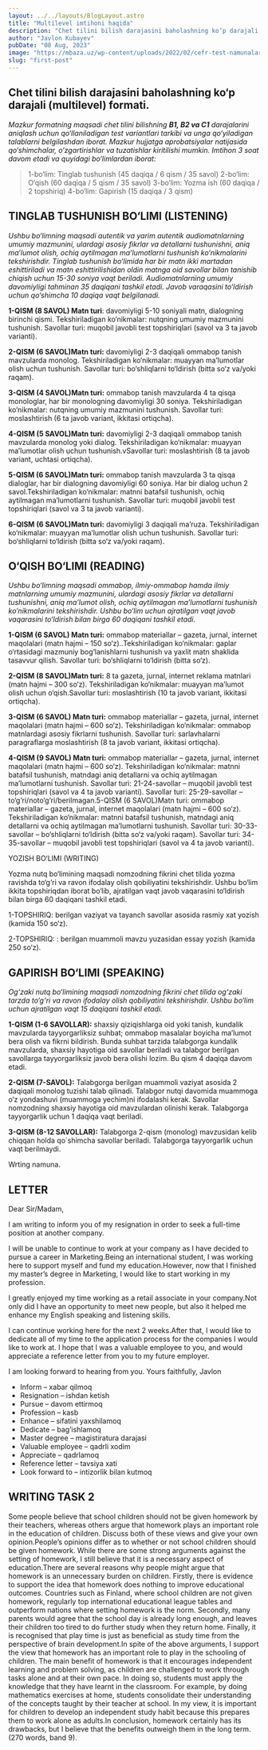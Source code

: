 ---
layout: ../../layouts/BlogLayout.astro
title: "Multilevel imtihoni haqida"
description: "Chet tilini bilish darajasini baholashning ko‘p darajali (multilevel) formati"
author: "Javlon Kubayev"
pubDate: "08 Aug, 2023"
image: "https://mbaza.uz/wp-content/uploads/2022/02/cefr-test-namunalari.png"
slug: "first-post"
---

## Chet tilini bilish darajasini baholashning ko‘p darajali (multilevel) formati.

*Mazkur formatning maqsadi chet tilini bilishning **B1, B2 va C1** darajalarini aniqlash uchun qo‘llaniladigan test variantlari tarkibi va unga qo‘yiladigan talablarni belgilashdan iborat. Mazkur hujjatga aprobatsiyalar natijasida qo‘shimchalar, o‘zgartirishlar va tuzatishlar kiritilishi mumkin. Imtihon 3 soat davom etadi va quyidagi bo‘limlardan iborat:*

> 1-bo‘lim: Tinglab tushunish (45 daqiqa / 6 qism / 35 savol) 2-bo‘lim: O‘qish (60 daqiqa / 5 qism / 35 savol) 3-bo‘lim: Yozma ish (60 daqiqa / 2 topshiriq) 4-bo‘lim: Gapirish (15 daqiqa / 3 qism)

## TINGLAB TUSHUNISH BO‘LIMI (LISTENING)

*Ushbu bo‘limning maqsadi autentik va yarim autentik audiomatnlarning umumiy mazmunini, ulardagi asosiy fikrlar va detallarni tushunishni, aniq ma’lumot olish, ochiq aytilmagan ma’lumotlarni tushunish ko‘nikmalarini tekshirishdir. Tinglab tushunish bo‘limida har bir matn ikki martadan eshittiriladi va matn eshittirilishidan oldin matnga oid savollar bilan tanishib chiqish uchun 15-30 soniya vaqt beriladi. Audiomatnlarning umumiy davomiyligi tahminan 35 daqiqani tashkil etadi. Javob varaqasini to‘ldirish uchun qo‘shimcha 10 daqiqa vaqt belgilanadi.*

**1-QISM (8 SAVOL) Matn turi**: davomiyligi 5-10 soniyali matn, dialogning birinchi qismi. Tekshiriladigan ko‘nikmalar: nutqning umumiy mazmunini tushunish. Savollar turi: muqobil javobli test topshiriqlari (savol va 3 ta javob varianti).

**2-QISM (6 SAVOL)Matn turi:** davomiyligi 2-3 daqiqali ommabop tanish mavzularda monolog. Tekshiriladigan ko‘nikmalar: muayyan ma’lumotlar olish uchun tushunish. Savollar turi: bo‘shliqlarni to‘ldirish (bitta so‘z va/yoki raqam).

**3-QISM (4 SAVOL)Matn turi:** ommabop tanish mavzularda 4 ta qisqa monologlar, har bir monologning davomiyligi 30 soniya. Tekshiriladigan ko‘nikmalar: nutqning umumiy mazmunini tushunish. Savollar turi: moslashtirish (6 ta javob variant, ikkitasi ortiqcha).

**4-QISM (5 SAVOL)Matn turi:** davomiyligi 2-3 daqiqali ommabop tanish mavzularda monolog yoki dialog. Tekshiriladigan ko‘nikmalar: muayyan ma’lumotlar olish uchun tushunish.vSavollar turi: moslashtirish (8 ta javob variant, uchtasi ortiqcha).

**5-QISM (6 SAVOL)Matn turi:** ommabop tanish mavzularda 3 ta qisqa dialoglar, har bir dialogning davomiyligi 60 soniya. Har bir dialog uchun 2 savol.Tekshiriladigan ko‘nikmalar: matnni batafsil tushunish, ochiq aytilmagan ma’lumotlarni tushunish. Savollar turi: muqobil javobli test topshiriqlari (savol va 3 ta javob varianti).

**6-QISM (6 SAVOL)Matn turi:** davomiyligi 3 daqiqali ma’ruza. Tekshiriladigan ko‘nikmalar: muayyan ma’lumotlar olish uchun tushunish. Savollar turi: bo‘shliqlarni to‘ldirish (bitta so‘z va/yoki raqam).

## O‘QISH BO‘LIMI (READING)

*Ushbu bo‘limning maqsadi ommabop, ilmiy-ommabop hamda ilmiy matnlarning umumiy mazmunini, ulardagi asosiy fikrlar va detallarni tushunishni, aniq ma’lumot olish, ochiq aytilmagan ma’lumotlarni tushunish ko‘nikmalarini tekshirishdir. Ushbu bo‘lim uchun ajratilgan vaqt javob vaqarasini to‘ldirish bilan birga 60 daqiqani tashkil etadi.*

**1-QISM (6 SAVOL) Matn turi:** ommabop materiallar – gazeta, jurnal, internet maqolalari (matn hajmi – 150 so‘z)..Tekshiriladigan ko‘nikmalar: gaplar o‘rtasidagi mazmuniy bog‘lanishlarni tushunish va yaxlit matn shaklida tasavvur qilish. Savollar turi: bo‘shliqlarni to‘ldirish (bitta so‘z).

**2-QISM (8 SAVOL)Matn turi:** 8 ta gazeta, jurnal, internet reklama matnlari (matn hajmi – 300 so‘z). Tekshiriladigan ko‘nikmalar: muayyan ma’lumot olish uchun o‘qish.Savollar turi: moslashtirish (10 ta javob variant, ikkitasi ortiqcha).

**3-QISM (6 SAVOL) Matn turi:** ommabop materiallar – gazeta, jurnal, internet maqolalari (matn hajmi – 600 so‘z). Tekshiriladigan ko‘nikmalar: ommabop matnlardagi asosiy fikrlarni tushunish. Savollar turi: sarlavhalarni paragraflarga moslashtirish (8 ta javob variant, ikkitasi ortiqcha).

**4-QISM (9 SAVOL) Matn turi:** ommabop materiallar – gazeta, jurnal, internet maqolalari (matn hajmi – 600 so‘z). Tekshiriladigan ko‘nikmalar: matnni batafsil tushunish, matndagi aniq detallarni va ochiq aytilmagan ma’lumotlarni tushunish. Savollar turi: 21-24-savollar – muqobil javobli test topshiriqlari (savol va 4 ta javob varianti). Savollar turi: 25-29-savollar – to‘g‘ri/noto‘g‘ri/berilmagan.5-QISM (6 SAVOL)Matn turi: ommabop materiallar – gazeta, jurnal, internet maqolalari (matn hajmi – 600 so‘z). Tekshiriladigan ko‘nikmalar: matnni batafsil tushunish, matndagi aniq detallarni va ochiq aytilmagan ma’lumotlarni tushunish. Savollar turi: 30-33-savollar – bo‘shliqlarni to‘ldirish (bitta so‘z va/yoki raqam). Savollar turi: 34-35-savollar – muqobil javobli test topshiriqlari (savol va 4 ta javob varianti).

YOZISH BO‘LIMI (WRITING)

Yozma nutq bo‘limining maqsadi nomzodning fikrini chet tilida yozma ravishda to‘g‘ri va ravon ifodalay olish qobiliyatini tekshirishdir. Ushbu bo‘lim ikkita topshiriqdan iborat bo‘lib, ajratilgan vaqt javob vaqarasini to‘ldirish bilan birga 60 daqiqani tashkil etadi.

1-TOPSHIRIQ: berilgan vaziyat va tayanch savollar asosida rasmiy xat yozish (kamida 150 so‘z).

2-TOPSHIRIQ: : berilgan muammoli mavzu yuzasidan essay yozish (kamida 250 so‘z).

## GAPIRISH BO‘LIMI (SPEAKING)

*Og‘zaki nutq bo‘limining maqsadi nomzodning fikrini chet tilida og‘zaki tarzda to‘g‘ri va ravon ifodalay olish qobiliyatini tekshirishdir. Ushbu bo‘lim uchun ajratilgan vaqt 15 daqiqani tashkil etadi.*

**1-QISM (1-6 SAVOLLAR):** shaxsiy qiziqishlarga oid yoki tanish, kundalik mavzularda tayyorgarliksiz suhbat; ommabop masalalar boyicha ma’lumot bera olish va fikrni bildirish. Bunda suhbat tarzida talabgorga kundalik mavzularda, shaxsiy hayotiga oid savollar beriladi va talabgor berilgan savollarga tayyorgarliksiz javob bera olishi lozim. Bu qism 4 daqiqa davom etadi.

**2-QISM (7-SAVOL):** Talabgorga berilgan muammoli vaziyat asosida 2 daqiqali monolog tuzishi talab qilinadi. Talabgor nutqi davomida muammoga o‘z yondashuvi (muammoga yechim)ni ifodalashi kerak. Savollar nomzodning shaxsiy hayotiga oid mavzulardan olinishi kerak. Talabgorga tayyorgarlik uchun 1 daqiqa vaqt beriladi.

**3-QISM (8-12 SAVOLLAR):** Talabgorga 2-qism (monolog) mavzusidan kelib chiqqan holda qo`shimcha savollar beriladi. Talabgorga tayyorgarlik uchun vaqt berilmaydi.

Wrting namuna.
## LETTER
Dear Sir/Madam,

I am writing to inform you of my resignation in order to seek a full-time position at another company.

I will be unable to continue to work at your company as I have decided to pursue a career in Marketing.Being an international student, I was working here to support myself and fund my education.However, now that I finished my master’s degree in Marketing, I would like to start working in my profession.

I greatly enjoyed my time working as a retail associate in your company.Not only did I have an opportunity to meet new people, but also it helped me enhance my English speaking and listening skills.

I can continue working here for the next 2 weeks.After that, I would like to dedicate all of my time to the application process for the companies I would like to work at. I hope that I was a valuable employee to you, and would appreciate a reference letter from you to my future employer.

I am looking forward to hearing from you.
Yours faithfully,
Javlon

- Inform – xabar qilmoq
- Resignation – ishdan ketish
- Pursue – davom ettirmoq
- Profession – kasb
- Enhance – sifatini yaxshilamoq
- Dedicate – bag’ishlamoq
- Master degree – magistiratura darajasi
- Valuable employee – qadrli xodim
- Appreciate – qadrlamoq
- Reference letter – tavsiya xati
- Look forward to – intizorlik bilan kutmoq

## WRITING TASK 2 
Some people believe that school children should not be given homework by their teachers, whereas others argue that homework plays an important role in the education of children. Discuss both of these views and give your own opinion.People’s opinions differ as to whether or not school children should be given homework. While there are some strong arguments against the setting of homework, I still believe that it is a necessary aspect of education.There are several reasons why people might argue that homework is an unnecessary burden on children. Firstly, there is evidence to support the idea that homework does nothing to improve educational outcomes. Countries such as Finland, where school children are not given homework, regularly top international educational league tables and outperform nations where setting homework is the norm. Secondly, many parents would agree that the school day is already long enough, and leaves their children too tired to do further study when they return home. Finally, it is recognised that play time is just as beneficial as study time from the perspective of brain development.In spite of the above arguments, I support the view that homework has an important role to play in the schooling of children. The main benefit of homework is that it encourages independent learning and problem solving, as children are challenged to work through tasks alone and at their own pace. In doing so, students must apply the knowledge that they have learnt in the classroom. For example, by doing mathematics exercises at home, students consolidate their understanding of the concepts taught by their teacher at school. In my view, it is important for children to develop an independent study habit because this prepares them to work alone as adults.In conclusion, homework certainly has its drawbacks, but I believe that the benefits outweigh them in the long term.(270 words, band 9).


